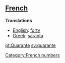 ==[[French]]==

'''Translations'''

*[[English]]: [[forty]]
*[[Greek]]: [[saranta]]

[[pt:Quarante]]
[[sv:quarante]]
[[Category:French numbers]]